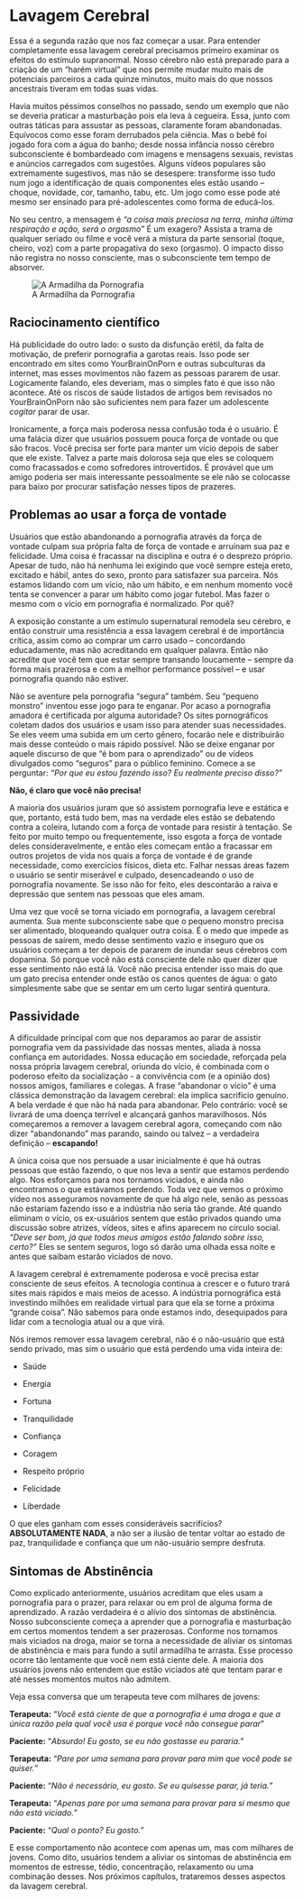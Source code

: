 # Lavagem Cerebral

Essa é a segunda razão que nos faz começar a usar. Para entender completamente essa lavagem cerebral precisamos primeiro examinar os efeitos do estímulo supranormal. Nosso cérebro não está preparado para a criação de um "harém virtual" que nos permite mudar muito mais de potenciais parceiros a cada quinze minutos, muito mais do que nossos ancestrais tiveram em todas suas vidas.

Havia muitos péssimos conselhos no passado, sendo um exemplo que não se deveria praticar a masturbação pois ela leva à cegueira. Essa, junto com outras táticas para assustar as pessoas, claramente foram abandonadas. Equívocos como esse foram derrubados pela ciência. Mas o bebê foi jogado fora com a água do banho; desde nossa infância nosso cérebro subconsciente é bombardeado com imagens e mensagens sexuais, revistas e anúncios carregados com sugestões. Alguns vídeos populares são extremamente sugestivos, mas não se desespere: transforme isso tudo num jogo a identificação de quais componentes eles estão usando -- choque, novidade, cor, tamanho, tabu, etc. Um jogo como esse pode até mesmo ser ensinado para pré-adolescentes como forma de educá-los.

No seu centro, a mensagem é *"a coisa mais preciosa na terra, minha última respiração e ação, será o orgasmo"* É um exagero? Assista a trama de qualquer seriado ou filme e você verá a mistura da parte sensorial (toque, cheiro, voz) com a parte propagativa do sexo (orgasmo). O impacto disso não registra no nosso consciente, mas o subconsciente tem tempo de absorver.

![A Armadilha da Pornografia](images/trap.png)

## Raciocinamento científico

Há publicidade do outro lado: o susto da disfunção erétil, da falta de motivação, de preferir pornografia a garotas reais. Isso pode ser encontrado em sites como YourBrainOnPorn e outras subculturas da internet, mas esses movimentos não fazem as pessoas pararem de usar. Logicamente falando, eles deveriam, mas o simples fato é que isso não acontece. Até os riscos de saúde listados de artigos bem revisados no YourBrainOnPorn não são suficientes nem para fazer um adolescente *cogitar* parar de usar.

Ironicamente, a força mais poderosa nessa confusão toda é o usuário. É uma falácia dizer que usuários possuem pouca força de vontade ou que são fracos. Você precisa ser forte para manter um vício depois de saber que ele existe. Talvez a parte mais dolorosa seja que eles se coloquem como fracassados e como sofredores introvertidos. É provável que um amigo poderia ser mais interessante pessoalmente se ele não se colocasse para baixo por procurar satisfação nesses tipos de prazeres.

## Problemas ao usar a força de vontade

Usuários que estão abandonando a pornografia através da força de vontade culpam sua própria falta de força de vontade e arruínam sua paz e felicidade. Uma coisa é fracassar na disciplina e outra é o desprezo próprio. Apesar de tudo, não há nenhuma lei exigindo que você sempre esteja ereto, excitado e hábil, antes do sexo, pronto para satisfazer sua parceira. Nós estamos lidando com um vício, não um hábito, e em nenhum momento você tenta se convencer a parar um hábito como jogar futebol. Mas fazer o mesmo com o vício em pornografia é normalizado. Por quê?

A exposição constante a um estímulo supernatural remodela seu cérebro, e então construir uma resistência a essa lavagem cerebral é de importância crítica, assim como ao comprar um carro usado -- concordando educadamente, mas não acreditando em qualquer palavra. Então não acredite que você tem que estar sempre transando loucamente -- sempre da forma mais prazerosa e com a melhor performance possível -- e usar pornografia quando não estiver.

Não se aventure pela pornografia "segura" também. Seu "pequeno monstro" inventou esse jogo para te enganar. Por acaso a pornografia amadora é certificada por alguma autoridade? Os sites pornográficos coletam dados dos usuários e usam isso para atender suas necessidades. Se eles veem uma subida em um certo gênero, focarão nele e distribuirão mais desse conteúdo o mais rápido possível. Não se deixe enganar por aquele discurso de que "é bom para o aprendizado" ou de vídeos divulgados como “seguros” para o público feminino. Comece a se perguntar: *"Por que eu estou fazendo isso? Eu realmente preciso disso?"*

**Não, é claro que você não precisa!**

A maioria dos usuários juram que só assistem pornografia leve e estática e que, portanto, está tudo bem, mas na verdade eles estão se debatendo contra a coleira, lutando com a força de vontade para resistir à tentação. Se feito por muito tempo ou frequentemente, isso esgota a força de vontade deles consideravelmente, e então eles começam então a fracassar em outros projetos de vida nos quais a força de vontade é de grande necessidade, como exercícios físicos, dieta etc. Falhar nessas áreas fazem o usuário se sentir miserável e culpado, desencadeando o uso de pornografia novamente. Se isso não for feito, eles descontarão a raiva e depressão que sentem nas pessoas que eles amam.

Uma vez que você se torna viciado em pornografia, a lavagem cerebral aumenta. Sua mente subconsciente sabe que o pequeno monstro precisa ser alimentado, bloqueando qualquer outra coisa. É o medo que impede as pessoas de saírem, medo desse sentimento vazio e inseguro que os usuários começam a ter depois de pararem de inundar seus cérebros com dopamina. Só porque você não está consciente dele não quer dizer que esse sentimento não está lá. Você não precisa entender isso mais do que um gato precisa entender onde estão os canos quentes de água: o gato simplesmente sabe que se sentar em um certo lugar sentirá quentura.

## Passividade

A dificuldade principal com que nos deparamos ao parar de assistir pornografia vem da passividade das nossas mentes, aliada à nossa confiança em autoridades. Nossa educação em sociedade, reforçada pela nossa própria lavagem cerebral, oriunda do vício, é combinada com o poderoso efeito da socialização - a convivência com (e a opinião dos) nossos amigos, familiares e colegas. A frase "abandonar o vício" é uma clássica demonstração da lavagem cerebral: ela implica sacrifício genuíno. A bela verdade é que não há nada para abandonar. Pelo contrário: você se livrará de uma doença terrível e alcançará ganhos maravilhosos. Nós começaremos a remover a lavagem cerebral agora, começando com não dizer "abandonando" mas parando, saindo ou talvez -- a verdadeira definição -- **escapando!**

A única coisa que nos persuade a usar inicialmente é que há outras pessoas que estão fazendo, o que nos leva a sentir que estamos perdendo algo. Nos esforçamos para nos tornamos viciados, e ainda não encontramos o que estávamos perdendo. Toda vez que vemos o próximo vídeo nos asseguramos novamente de que há algo nele, senão as pessoas não estariam fazendo isso e a indústria não seria tão grande. Até quando eliminam o vício, os ex-usuários sentem que estão privados quando uma discussão sobre atrizes, vídeos, sites e afins aparecem no círculo social. *"Deve ser bom, já que todos meus amigos estão falando sobre isso, certo?"* Eles se sentem seguros, logo só darão uma olhada essa noite e antes que saibam estarão viciados de novo.

A lavagem cerebral é extremamente poderosa e você precisa estar consciente de seus efeitos. A tecnologia continua a crescer e o futuro trará sites mais rápidos e mais meios de acesso. A indústria pornográfica está investindo milhões em realidade virtual para que ela se torne a próxima "grande coisa". Não sabemos para onde estamos indo, desequipados para lidar com a tecnologia atual ou a que virá.

Nós iremos remover essa lavagem cerebral, não é o não-usuário que está sendo privado, mas sim o usuário que está perdendo uma vida inteira de:

-   Saúde

-   Energia

-   Fortuna

-   Tranquilidade

-   Confiança

-   Coragem

-   Respeito próprio

-   Felicidade

-   Liberdade

O que eles ganham com esses consideráveis sacrifícios? **ABSOLUTAMENTE NADA**, a não ser a ilusão de tentar voltar ao estado de paz, tranquilidade e confiança que um não-usuário sempre desfruta.

## Sintomas de Abstinência

Como explicado anteriormente, usuários acreditam que eles usam a pornografia para o prazer, para relaxar ou em prol de alguma forma de aprendizado. A razão verdadeira é o alívio dos sintomas de abstinência. Nosso subconsciente começa a aprender que a pornografia e masturbação em certos momentos tendem a ser prazerosas. Conforme nos tornamos mais viciados na droga, maior se torna a necessidade de aliviar os sintomas de abstinência e mais para fundo a sutil armadilha te arrasta. Esse processo ocorre tão lentamente que você nem está ciente dele. A maioria dos usuários jovens não entendem que estão viciados até que tentam parar e até nesses momentos muitos não admitem.

Veja essa conversa que um terapeuta teve com milhares de jovens:

**Terapeuta:** "*Você está ciente de que a pornografia é uma droga e que a única razão pela qual você usa é porque você não consegue parar*"

**Paciente:** "*Absurdo! Eu gosto, se eu não gostasse eu pararia.*"

**Terapeuta:** "*Pare por uma semana para provar para mim que você pode se quiser.*"

**Paciente:** "*Não é necessário, eu gosto. Se eu quisesse parar, já teria.*"

**Terapeuta:** "*Apenas pare por uma semana para provar para si mesmo que não está viciado.*"

**Paciente:** "*Qual o ponto? Eu gosto."*

E esse comportamento não acontece com apenas um, mas com milhares de jovens. Como dito, usuários tendem a aliviar os sintomas de abstinência em momentos de estresse, tédio, concentração, relaxamento ou uma combinação desses. Nos próximos capítulos, trataremos desses aspectos da lavagem cerebral.
